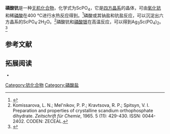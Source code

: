 {{Chembox
| Name = 
| NameEn = scandium phosphate
|CustomizedImage=[[File:Sc3+.svg|File:Sc3+.svg]][[File:Phosphat-Ion.svg|File:Phosphat-Ion.svg]]
| IUPACName = 
| IUPACNameZh = 
| OtherNames = 
| Section1 = {{Chembox Identifiers
|   CASNo = 15123-98-5
|   CASNo_Ref = {{cascite|correct|CAS}}
|   PubChem = 
|   SMILES = [Sc+3].[O-]P(=O)([O-])[O-] }}
| Section2 = {{Chembox Properties
|   Formula = ScPO<sub>4</sub>
|   MolarMass = 
|   Appearance = 白色固体
|   Density = 
|   MeltingPt = 
|   BoilingPt = 
|   Solubility =  难溶}}
| Section3 = {{Chembox Hazards
|   MainHazards = 
|   FlashPt = 
|   Autoignition =  }}
}}
'''磷酸钪'''是一种[[无机化合物|无机化合物]]，化学式为ScPO<sub>4</sub>，它是[[四方晶系|四方晶系]]的晶体，可由[[氧化钪|氧化钪]]和稀[[磷酸|磷酸]]在400 °C进行水热反应得到。<ref>{{cite journal|journal=Acta Crystallographica|volume=9|issue=8|issn=0365-110X|date=1956-08-01|pages=677–678|doi=10.1107/S0365110X56001807|url=http://scripts.iucr.org/cgi-bin/paper?S0365110X56001807|title=The structure of anhydrous scandium phosphate|accessdate=2020-10-31|author=R. C. L. Mooney|archive-date=2018-06-02|archive-url=https://web.archive.org/web/20180602015124/http://scripts.iucr.org/cgi-bin/paper?S0365110X56001807|dead-url=no}}</ref>磷酸或其钠盐和钪盐反应，可以沉淀出六方晶系的ScPO<sub>4</sub>·2H<sub>2</sub>O。<ref>Komissarova, L. N.; Mel'nikov, P. P.; Kravtsova, R. P.; Spitsyn, V. I. Preparation and properties of crystalline scandium orthophosphate dihydrate. ''Zeitschrift für Chemie'', 1965. 5 (11): 429-430. ISSN: 0044-2402. CODEN: ZECEAL.</ref>磷酸钪和[[磷酸银|磷酸银]]在高温反应，可以得到Ag<sub>3</sub>Sc(PO<sub>4</sub>)<sub>2</sub>。<ref>{{cite journal|journal=Journal of the Less Common Metals|volume=99|issue=2|language=en|date=1984-06|pages=L25–L26|doi=10.1016/0022-5088(84)90236-4|url=https://linkinghub.elsevier.com/retrieve/pii/0022508884902364|title=Silver scandium double phosphate|accessdate=2020-10-31|author=P.P. Melnikov, J.D.Carrillo Heredero, L.N. Komissarova|archive-date=2018-06-03|archive-url=https://web.archive.org/web/20180603051933/https://linkinghub.elsevier.com/retrieve/pii/0022508884902364|dead-url=no}}</ref>

==参考文献==
{{reflist}}

==拓展阅读==
<small>
* {{cite journal|journal=RSC Advances|volume=6|issue=34|language=en|issn=2046-2069|date=2016|pages=28887–28894|doi=10.1039/C6RA00108D|url=http://xlink.rsc.org/?DOI=C6RA00108D|title=Luminescence and energy transfer of a color tunable phosphor: Tb 3+ and Eu 3+ co-doped ScPO 4|accessdate=2020-10-31|author=Ruiyu Mi, Jian Chen, Yan-gai Liu, Minghao Fang, Lefu Mei, Zhaohui Huang, Baochen Wang, Chenglong Zhaob}}
</small>

{{钪化合物}}
{{磷酸盐}}
{{无机化合物小作品}}
[[Category:钪化合物|Category:钪化合物]]
[[Category:磷酸盐|Category:磷酸盐]]